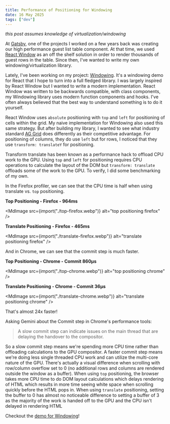 ```yaml
---
title: Performance of Positioning for Windowing
date: 16 May 2025
tags: ["dev"]
---
```


*this post assumes knowledge of virtualization/windowing*

At [Gatsby](https://gatsby.events), one of the projects I worked on a few years back was creating our 
high performance guest list table component.
At that time, we used [React Window](https://github.com/bvaughn/react-window) as 
an off the shelf solution in order to render thousands of guest rows in the table.
Since then, I've wanted to write my own windowing/virtualization library.

Lately, I've been working on my project: [Windowing](https://github.com/enochchau/windowing).
It's a windowing demo for React that I hope to turn into a full fledged library.
I was largely inspired by React Window but I wanted to write a modern implementation.
React Window was written to be backwards compatible, with class components, my Windowing library
uses modern function components and hooks.
I've often always believed that the best way to understand something is to do it yourself.

React Window uses `absolute` positioning with `top` and `left` for positioning of cells within the grid.
My naive implementation for Windowing also used this same strategy.
But after building my library, I wanted to see what industry standard [AG Grid](https://www.ag-grid.com/)
does differently as their competitive advantage.
For positioning of columns, they do use `left` but for rows, I noticed that they
use `transform: translateY` for positioning.

Transform translate has been known as a performance hack to offload CPU work to the GPU.
Using `top` and `left` for positioning requires CPU operations to calculate the 
layout of the DOM but `transform: translate` offloads some of the work to the GPU.
To verify, I did some benchmarking of my own.

In the Firefox profiler, we can see that the CPU time is half when using translate vs. `top` positioning.

**Top Positioning - Firefox - 964ms**

<MdImage src={import("./top-firefox.webp")} alt="top positioning firefox" />

**Translate Positioning - Firefox - 465ms**

<MdImage src={import("./translate-firefox.webp")} alt="translate positioning firefox" />

And in Chrome, we can see that the commit step is much faster.

**Top Positioning - Chrome - Commit 860μs**

<MdImage src={import("./top-chrome.webp")} alt="top positioning chrome" />

**Translate Positioning - Chrome - Commit 36μs**

<MdImage src={import("./translate-chrome.webp")} alt="translate positioning chrome" />

That's almost 24x faster!

Asking Gemini about the Commit step in Chrome's performance tools:

> A slow commit step can indicate issues on the main thread that are delaying the handover to the compositor.

So a slow commit step means we're spending more CPU time rather than offloading calculations to the GPU compositor.
A faster commit step means we're doing less single threaded CPU work and can utilize the multi-core nature
of the GPU.
There's actually a visual difference when scrolling with row/column overflow set to 0 
(no additional rows and columns are rendered outside the window as a buffer).
When using `top` positioning, the browser takes more CPU time to do DOM layout
calculations which delays rendering of HTML which results in more time seeing
white space when scrolling quickly before the HTML pops in.
When using `translate` positioning, setting the buffer to 0 has almost no noticeable difference
to setting a buffer of 3 as the majority of the work is handed off to the GPU and the
CPU isn't delayed in rendering HTML

Checkout the [demo for Windowing](https://enochchau.github.io/windowing/)!
